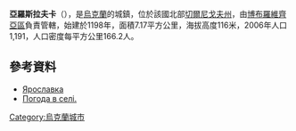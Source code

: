 {{coord|50|39|37|N|31|18|13|E|scale:100000|display=title}}

'''亞羅斯拉夫卡'''（{{lang-uk|Ярославка}}），是[[烏克蘭|烏克蘭]]的城鎮，位於該國北部[[切爾尼戈夫州|切爾尼戈夫州]]，由[[博布羅維齊亞區|博布羅維齊亞區]]負責管轄，始建於1198年，面積7.17平方公里，海拔高度116米，2006年人口1,191，人口密度每平方公里166.2人。

==參考資料==
* [http://w1.c1.rada.gov.ua/pls/z7502/A005?rdat1=19.02.2011&rf7571=39673 Ярославка]{{dead link|date=2017年11月 |bot=InternetArchiveBot |fix-attempted=yes }}
* [http://weather.in.ua/ua/chernigovskaja/29653 Погода в селі.] {{Wayback|url=http://weather.in.ua/ua/chernigovskaja/29653 |date=20200804032832 }}

{{Ukraine-geo-stub}}
[[Category:烏克蘭城市|Category:烏克蘭城市]]